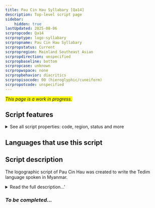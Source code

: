 ```yaml
---
title: Pau Cin Hau Syllabary [Qa14]
description: Top-level script page
sidebar:
    hidden: true
lastUpdated: 2025-08-06
scrpropcode: Qa14
scrproptype: logo-syllabary
scrpropname: Pau Cin Hau Syllabary
scrpropstatus: Current
scrpropregion: Mainland Southeast Asian
scrpropdirection: unspecified
scrpropbaseline: bottom
scrpropcase: unknown
scrpropwspace: none
scrpropbehavior: diacritics
scrpropisocode: 00 (hieroglyphic/cuneiform)
scrpropotcode: unspecified
---
```


<span style='background-color:yellow'>_This page is a work in progress._</span>


## Script features

<details>
<summary> See all script properties: code, region, status and more</summary>
<ScriptInfo />
</details>

## Languages that use this script

<WsList script='Qa14' wsMax='5' />

## Script description

The logographic script of Pau Cin Hau was created to write the Tedim language spoken in Myanmar.

<details><summary>Read the full description...'</summary>_Not yet available._</details>

### _To be completed..._

